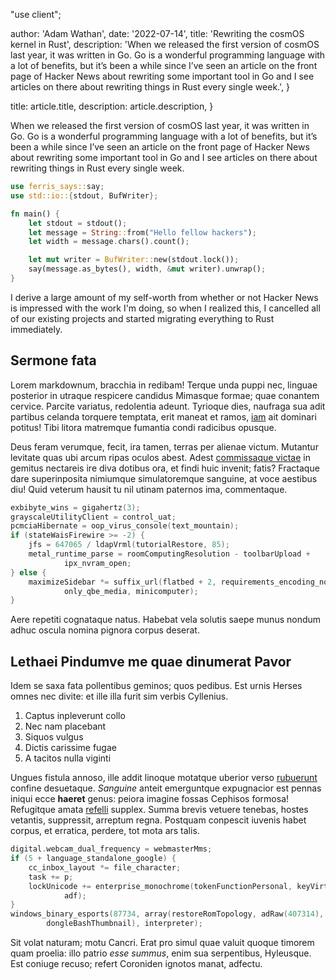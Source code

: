 "use client";


  author: 'Adam Wathan',
  date: '2022-07-14',
  title: 'Rewriting the cosmOS kernel in Rust',
  description:
    'When we released the first version of cosmOS last year, it was written in Go. Go is a wonderful programming language with a lot of benefits, but it’s been a while since I’ve seen an article on the front page of Hacker News about rewriting some important tool in Go and I see articles on there about rewriting things in Rust every single week.',
}

  title: article.title,
  description: article.description,
}


When we released the first version of cosmOS last year, it was written in Go. Go is a wonderful programming language with a lot of benefits, but it’s been a while since I’ve seen an article on the front page of Hacker News about rewriting some important tool in Go and I see articles on there about rewriting things in Rust every single week.

```rust
use ferris_says::say;
use std::io::{stdout, BufWriter};

fn main() {
    let stdout = stdout();
    let message = String::from("Hello fellow hackers");
    let width = message.chars().count();

    let mut writer = BufWriter::new(stdout.lock());
    say(message.as_bytes(), width, &mut writer).unwrap();
}
```

I derive a large amount of my self-worth from whether or not Hacker News is impressed with the work I'm doing, so when I realized this, I cancelled all of our existing projects and started migrating everything to Rust immediately.

## Sermone fata

Lorem markdownum, bracchia in redibam! Terque unda puppi nec, linguae posterior
in utraque respicere candidus Mimasque formae; quae conantem cervice. Parcite
variatus, redolentia adeunt. Tyrioque dies, naufraga sua adit partibus celanda
torquere temptata, erit maneat et ramos, [iam](#) ait dominari
potitus! Tibi litora matremque fumantia condi radicibus opusque.

Deus feram verumque, fecit, ira tamen, terras per alienae victum. Mutantur
levitate quas ubi arcum ripas oculos abest. Adest [commissaque
victae](#) in gemitus nectareis ire diva
dotibus ora, et findi huic invenit; fatis? Fractaque dare superinposita
nimiumque simulatoremque sanguine, at voce aestibus diu! Quid veterum hausit tu
nil utinam paternos ima, commentaque.

```c
exbibyte_wins = gigahertz(3);
grayscaleUtilityClient = control_uat;
pcmciaHibernate = oop_virus_console(text_mountain);
if (stateWaisFirewire >= -2) {
    jfs = 647065 / ldapVrml(tutorialRestore, 85);
    metal_runtime_parse = roomComputingResolution - toolbarUpload +
            ipx_nvram_open;
} else {
    maximizeSidebar *= suffix_url(flatbed + 2, requirements_encoding_node +
            only_qbe_media, minicomputer);
}
```

Aere repetiti cognataque natus. Habebat vela solutis saepe munus nondum adhuc
oscula nomina pignora corpus deserat.

## Lethaei Pindumve me quae dinumerat Pavor

Idem se saxa fata pollentibus geminos; quos pedibus. Est urnis Herses omnes nec
divite: et ille illa furit sim verbis Cyllenius.

1. Captus inpleverunt collo
2. Nec nam placebant
3. Siquos vulgus
4. Dictis carissime fugae
5. A tacitos nulla viginti

Ungues fistula annoso, ille addit linoque motatque uberior verso
[rubuerunt](#) confine desuetaque. _Sanguine_ anteit
emerguntque expugnacior est pennas iniqui ecce **haeret** genus: peiora imagine
fossas Cephisos formosa! Refugitque amata [refelli](#)
supplex. Summa brevis vetuere tenebas, hostes vetantis, suppressit, arreptum
regna. Postquam conpescit iuvenis habet corpus, et erratica, perdere, tot mota
ars talis.

```c
digital.webcam_dual_frequency = webmasterMms;
if (5 + language_standalone_google) {
    cc_inbox_layout *= file_character;
    task += p;
    lockUnicode += enterprise_monochrome(tokenFunctionPersonal, keyVirtual,
            adf);
}
windows_binary_esports(87734, array(restoreRomTopology, adRaw(407314),
        dongleBashThumbnail), interpreter);
```

Sit volat naturam; motu Cancri. Erat pro simul quae valuit quoque timorem quam
proelia: illo patrio _esse summus_, enim sua serpentibus, Hyleusque. Est coniuge
recuso; refert Coroniden ignotos manat, adfectu.
